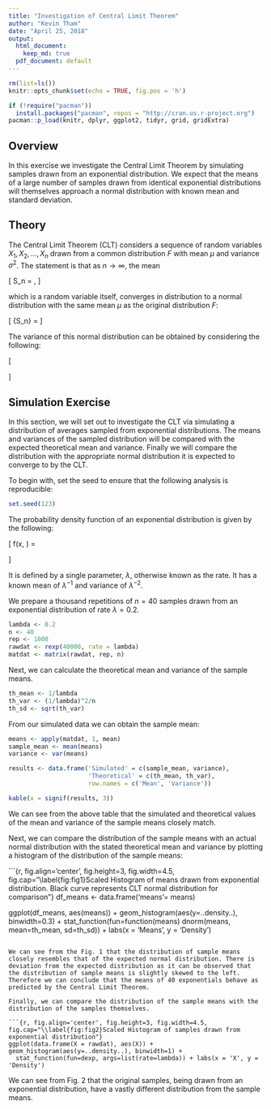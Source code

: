 ```yaml
---
title: "Investigation of Central Limit Theorem"
author: "Kevin Tham"
date: "April 25, 2018"
output:
  html_document:
    keep_md: true
  pdf_document: default
---
```


```r
rm(list=ls())
knitr::opts_chunk$set(echo = TRUE, fig.pos = 'h')
```

```r
if (!require("pacman"))
  install.packages("pacman", repos = "http://cran.us.r-project.org")
pacman::p_load(knitr, dplyr, ggplot2, tidyr, grid, gridExtra)
```

## Overview

In this exercise we investigate the Central Limit Theorem by simulating samples drawn from an exponential distribution. We expect that the means of a large number of samples drawn from identical exponential distributions will themselves approach a normal distribution with known mean and standard deviation.

## Theory

The Central Limit Theorem (CLT) considers a sequence of random variables $X_1, X_2,..., X_n$ drawn from a common distribution $F$ with mean $\mu$ and variance $\sigma^2$. The statement is that as $n \rightarrow \infty$, the mean

\[
S_n = \frac{X_1 + X_2 + ... + X_n}{n},
\]

which is a random variable itself, converges in distribution to a normal distribution with the same mean $\mu$ as the original distribution $F$:

\[
\bar{S_n} = \mu
\]

The variance of this normal distribution can be obtained by considering the following:

\[
\begin{aligned}
\mathrm{Var}(S_n) &= \mathrm{Var}\left(\frac{1}{n}\sum^{n}_{i = 1} X_i\right) \\
&= \frac{1}{n^2}\sum^{n}_{i=1}\mathrm{Var}\left(X_i\right) \\
&= \frac{\sigma^2}{n}
\end{aligned}
\]

## Simulation Exercise

In this section, we will set out to investigate the CLT via simulating a distribution of averages sampled from exponential distributions. The means and variances of the sampled distribution will be compared with the expected theoretical mean and variance. Finally we will compare the distribution with the appropriate normal distribution it is expected to converge to by the CLT.

To begin with, set the seed to ensure that the following analysis is reproducible:

```r
set.seed(123)
```

The probability density function of an exponential distribution is given by the following:

\[
f(x, \lambda) = 
\begin{cases}
\lambda e^{-\lambda x} & x \geq 0, \\
0 & x < 0.
\end{cases}
\]

It is defined by a single parameter, $\lambda$, otherwise known as the rate. It has a known mean of $\lambda^{-1}$ and variance of $\lambda^{-2}$.

We prepare a thousand repetitions of $n=40$ samples drawn from an exponential distribution of rate $\lambda = 0.2$.

```r
lambda <- 0.2
n <- 40
rep <- 1000
rawdat <- rexp(40000, rate = lambda)
matdat <- matrix(rawdat, rep, n)
```

Next, we can calculate the theoretical mean and variance of the sample means.

```r
th_mean <- 1/lambda
th_var <- (1/lambda)^2/n
th_sd <- sqrt(th_var)
```

From our simulated data we can obtain the sample mean:

```r
means <- apply(matdat, 1, mean)
sample_mean <- mean(means)
variance <- var(means)

results <- data.frame('Simulated' = c(sample_mean, variance),
                      'Theoretical' = c(th_mean, th_var),
                      row.names = c('Mean', 'Variance'))

kable(x = signif(results, 3))
```

We can see from the above table that the simulated and theoretical values of the mean and variance of the sample means closely match.

Next, we can compare the distribution of the sample means with an actual normal distribution with the stated theoretical mean and variance by plotting a histogram of the distribution of the sample means:

```{r, fig.align='center', fig.height=3, fig.width=4.5, fig.cap="\\label{fig:fig1}Scaled Histogram of means drawn from exponential distribution. Black curve represents CLT normal distribution for comparison"}
df_means <- data.frame('means'= means)

ggplot(df_means, aes(means)) + geom_histogram(aes(y=..density..), binwidth=0.3) +
  stat_function(fun=function(means) dnorm(means, mean=th_mean, sd=th_sd)) +
  labs(x = 'Means', y = 'Density')
```

We can see from the Fig. 1 that the distribution of sample means closely resembles that of the expected normal distribution. There is deviation from the expected distribution as it can be observed that the distribution of sample means is slightly skewed to the left. Therefore we can conclude that the means of 40 exponentials behave as predicted by the Central Limit Theorem.

Finally, we can compare the distribution of the sample means with the distribution of the samples themselves.

```{r, fig.align='center', fig.height=3, fig.width=4.5, fig.cap="\\label{fig:fig2}Scaled Histogram of samples drawn from exponential distribution"}
ggplot(data.frame(X = rawdat), aes(X)) + geom_histogram(aes(y=..density..), binwidth=1) +
  stat_function(fun=dexp, args=list(rate=lambda)) + labs(x = 'X', y = 'Density')
```

We can see from Fig. 2 that the original samples, being drawn from an exponential distribution, have a vastly different distribution from the sample means.